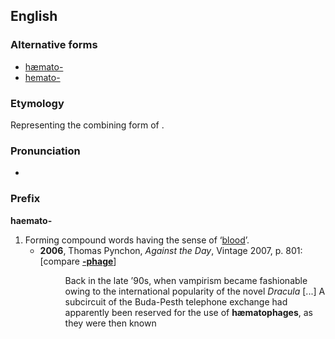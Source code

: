 ==English==

===Alternative forms===
* [[hæmato-]]
* [[hemato-]]

===Etymology===
Representing the combining form of {{etyl|grc}} {{term|sc=polytonic|αἷμα||blood}}.

===Pronunciation===
* {{IPA|/hiːmətəʊ/}}

===Prefix===
'''haemato-'''

# Forming compound words having the sense of ‘[[blood]]’.
#* '''2006''', Thomas Pynchon, ''Against the Day'', Vintage 2007, p. 801: [compare '''[[-phage]]''']
#*: Back in the late ’90s, when vampirism became fashionable owing to the international popularity of the novel ''Dracula'' [...] A subcircuit of the Buda-Pesth telephone exchange had apparently been reserved for the use of '''hæmatophages''', as they were then known